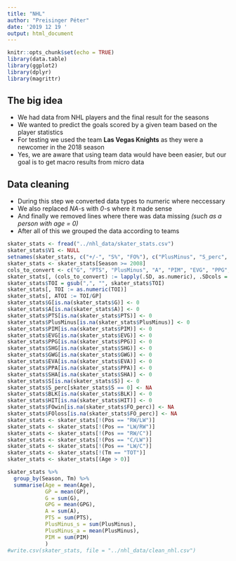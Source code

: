 ```yaml
---
title: "NHL"
author: "Preisinger Péter"
date: '2019 12 19 '
output: html_document
---
```


```r
knitr::opts_chunk$set(echo = TRUE)
library(data.table)
library(ggplot2)
library(dplyr)
library(magrittr)
```
## The big idea

- We had data from NHL players and the final result for the seasons
- We wanted to predict the goals scored by a given team based on the player statistics
- For testing we used the team **Las Vegas Knights** as they were a newcomer in the 2018 season
- Yes, we are aware that using team data would have been easier, but our goal is to get macro results from micro data


## Data cleaning

- During this step we converted data types to numeric where neccessary
- We also replaced *NA*-s with *0*-s where it made sense
- And finally we removed lines where there was data missing *(such as a person with age = 0)*
- After all of this we grouped the data according to teams


```r
skater_stats <- fread("../nhl_data/skater_stats.csv")
skater_stats$V1 <- NULL
setnames(skater_stats, c("+/-", "S%", "FO%"), c("PlusMinus", "S_perc", "FO_perc"))
skater_stats <- skater_stats[Season >= 2008]
cols_to_convert <- c("G", "PTS", "PlusMinus", "A", "PIM", "EVG", "PPG", "SHG", "GWG", "EVA", "PPA", "SHA", "S", "S_perc")
skater_stats[, (cols_to_convert) := lapply(.SD, as.numeric), .SDcols = cols_to_convert]
skater_stats$TOI = gsub(",", "", skater_stats$TOI)
skater_stats[, TOI := as.numeric(TOI)]
skater_stats[, ATOI := TOI/GP]
skater_stats$G[is.na(skater_stats$G)] <- 0
skater_stats$A[is.na(skater_stats$A)] <- 0
skater_stats$PTS[is.na(skater_stats$PTS)] <- 0
skater_stats$PlusMinus[is.na(skater_stats$PlusMinus)] <- 0
skater_stats$PIM[is.na(skater_stats$PIM)] <- 0
skater_stats$EVG[is.na(skater_stats$EVG)] <- 0
skater_stats$PPG[is.na(skater_stats$PPG)] <- 0
skater_stats$SHG[is.na(skater_stats$SHG)] <- 0
skater_stats$GWG[is.na(skater_stats$GWG)] <- 0
skater_stats$EVA[is.na(skater_stats$EVA)] <- 0
skater_stats$PPA[is.na(skater_stats$PPA)] <- 0
skater_stats$SHA[is.na(skater_stats$SHA)] <- 0
skater_stats$S[is.na(skater_stats$S)] <- 0
skater_stats$S_perc[skater_stats$S == 0] <- NA
skater_stats$BLK[is.na(skater_stats$BLK)] <- 0
skater_stats$HIT[is.na(skater_stats$HIT)] <- 0
skater_stats$FOwin[is.na(skater_stats$FO_perc)] <- NA
skater_stats$FOloss[is.na(skater_stats$FO_perc)] <- NA
skater_stats <- skater_stats[!(Pos == "RW/LW")]
skater_stats <- skater_stats[!(Pos == "LW/RW")]
skater_stats <- skater_stats[!(Pos == "RW/C")]
skater_stats <- skater_stats[!(Pos == "C/LW")]
skater_stats <- skater_stats[!(Pos == "LW/C")]
skater_stats <- skater_stats[!(Tm == "TOT")]
skater_stats <- skater_stats[(Age > 0)]

skater_stats %>%
  group_by(Season, Tm) %>%
  summarise(Age = mean(Age),
            GP = mean(GP),
            G = sum(G),
            GPG = mean(GPG),
            A = sum(A),
            PTS = sum(PTS),
            PlusMinus_s = sum(PlusMinus),
            PlusMinus_a = mean(PlusMinus),
            PIM = sum(PIM)
            )
#write.csv(skater_stats, file = "../nhl_data/clean_nhl.csv")
```

##

```r

```

